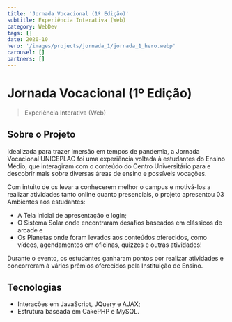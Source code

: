 ```yaml
---
title: 'Jornada Vocacional (1º Edição)'
subtitle: Experiência Interativa (Web)
category: WebDev
tags: []
date: 2020-10
hero: '/images/projects/jornada_1/jornada_1_hero.webp'
carousel: []
partners: []
---
```


# Jornada Vocacional (1º Edição)

> Experiência Interativa (Web)

## Sobre o Projeto

Idealizada para trazer imersão em tempos de pandemia, a Jornada Vocacional UNICEPLAC foi uma experiência voltada à estudantes do Ensino Médio, que interagiram com o conteúdo do Centro Universitário para e descobrir mais sobre diversas áreas de ensino e possíveis vocações.

Com intuito de os levar a conhecerem melhor o campus e motivá-los a realizar atividades tanto online quanto presenciais, o projeto apresentou 03 Ambientes aos estudantes:

- A Tela Inicial de apresentação e login;
- O Sistema Solar onde encontraram desafios baseados em clássicos de arcade e
- Os Planetas onde foram levados aos conteúdos oferecidos, como vídeos, agendamentos em oficinas, quizzes e outras atividades!

Durante o evento, os estudantes ganharam pontos por realizar atividades e concorreram à vários prêmios oferecidos pela Instituição de Ensino.

## Tecnologias

- Interações em JavaScript, JQuery e AJAX;
- Estrutura baseada em CakePHP e MySQL.